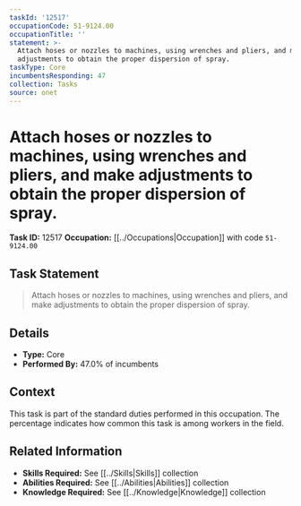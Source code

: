 ```yaml
---
taskId: '12517'
occupationCode: 51-9124.00
occupationTitle: ''
statement: >-
  Attach hoses or nozzles to machines, using wrenches and pliers, and make
  adjustments to obtain the proper dispersion of spray.
taskType: Core
incumbentsResponding: 47
collection: Tasks
source: onet
---
```

# Attach hoses or nozzles to machines, using wrenches and pliers, and make adjustments to obtain the proper dispersion of spray.

**Task ID:** 12517
**Occupation:** [[../Occupations|Occupation]] with code `51-9124.00`

## Task Statement

> Attach hoses or nozzles to machines, using wrenches and pliers, and make adjustments to obtain the proper dispersion of spray.

## Details

- **Type:** Core
- **Performed By:** 47.0% of incumbents

## Context

This task is part of the standard duties performed in this occupation. The percentage indicates how common this task is among workers in the field.

## Related Information

- **Skills Required:** See [[../Skills|Skills]] collection
- **Abilities Required:** See [[../Abilities|Abilities]] collection
- **Knowledge Required:** See [[../Knowledge|Knowledge]] collection
